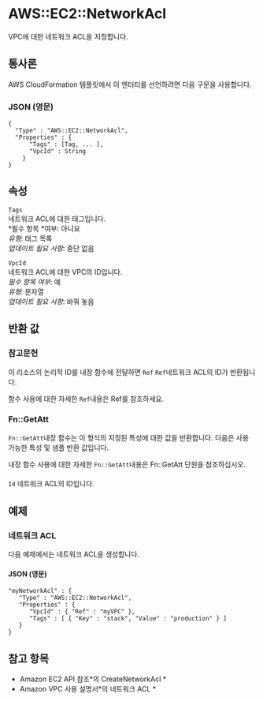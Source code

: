 # AWS::EC2::NetworkAcl

VPC에 대한 네트워크 ACL을 지정합니다.

## 통사론

AWS CloudFormation 템플릿에서 이 엔터티를 선언하려면 다음 구문을 사용합니다.

### JSON (영문)

```
{
  "Type" : "AWS::EC2::NetworkAcl",
  "Properties" : {
      "Tags" : [Tag, ... ],
      "VpcId" : String
    }
}
```

## 속성

`Tags`  
네트워크 ACL에 대한 태그입니다.  
*필수 항목 *여부: 아니요  
_유형_: 태그 목록  
_업데이트 필요 사항_: 중단 없음

`VpcId`  
네트워크 ACL에 대한 VPC의 ID입니다.  
_필수 항목 여부_: 예  
_유형_: 문자열  
_업데이트 필요 사항_: 바꿔 놓음

## 반환 값

### 참고문헌

이 리소스의 논리적 ID를 내장 함수에 전달하면 `Ref` `Ref`네트워크 ACL의 ID가 반환됩니다.

함수 사용에 대한 자세한 `Ref`내용은 Ref를 참조하세요.

### Fn::GetAtt

`Fn::GetAtt`내장 함수는 이 형식의 지정된 특성에 대한 값을 반환합니다. 다음은 사용 가능한 특성 및 샘플 반환 값입니다.

내장 함수 사용에 대한 자세한 `Fn::GetAtt`내용은 Fn::GetAtt 단원을 참조하십시오.

####

`Id` 네트워크 ACL의 ID입니다.

## 예제

### 네트워크 ACL

다음 예제에서는 네트워크 ACL을 생성합니다.

#### JSON (영문)

```
"myNetworkAcl" : {
   "Type" : "AWS::EC2::NetworkAcl",
   "Properties" : {
      "VpcId" : { "Ref" : "myVPC" },
      "Tags" : [ { "Key" : "stack", "Value" : "production" } ]
   }
}
```

## 참고 항목

- Amazon EC2 API 참조*의 CreateNetworkAcl *
- Amazon VPC 사용 설명서*의 네트워크 ACL *

